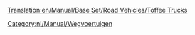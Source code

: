 [[Translation:en/Manual/Base Set/Road Vehicles/Toffee Trucks]]

{{nl/Manual/Base Set/Road Vehicles/Wegvoertuig|name     = MightyMover Toffeetruck
  |img      = en/Manual/Base Set/Road Vehicles/MightyMover toffee.png
  |price    = £4.798 (€ 9.596)
  |speed    = 48 km/h
  |annual   = £421 (€ 842)
  |designed = 1935
  |life     = 15
  |capacity = 17 ton toffee
}}
{{nl/Manual/Base Set/Road Vehicles/Wegvoertuig|name     = Powernaught Toffeetruck
  |img      = en/Manual/Base Set/Road Vehicles/Powernaught toffee.png
  |price    = £6.029 (€ 12.058)
  |speed    = 88 km/h
  |annual   = £787 (€ 1.574)
  |designed = 1977
  |life     = 15
  |capacity = 19 ton toffee
}}
{{nl/Manual/Base Set/Road Vehicles/Wegvoertuig|name     = Wizzowow Toffeetruck
  |img      = en/Manual/Base Set/Road Vehicles/Wizzowow toffee.png
  |price    = £6.439 (€ 12.878)
  |speed    = 112 Km/h
  |annual   = £1.125 (€ 2.250)
  |designed = 2014
  |life     = 15
  |capacity = 22 ton toffee
}}

[[Category:nl/Manual/Wegvoertuigen]]